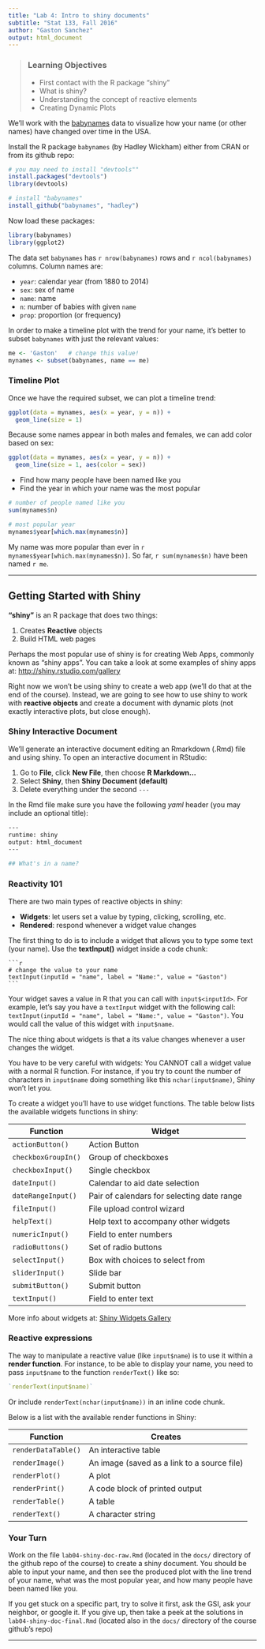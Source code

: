 ```yaml
---
title: "Lab 4: Intro to shiny documents"
subtitle: "Stat 133, Fall 2016"
author: "Gaston Sanchez"
output: html_document
---
```



> ### Learning Objectives
>
> - First contact with the R package "shiny"
> - What is shiny?
> - Understanding the concept of reactive elements
> - Creating Dynamic Plots


We'll work with the [babynames](https://github.com/hadley/babynames) data to 
visualize how your name (or other names) have changed over time in the USA.

Install the R package `babynames` (by Hadley Wickham) either from CRAN or 
from its github repo:
```r
# you may need to install "devtools""
install.packages("devtools")
library(devtools)

# install "babynames"
install_github("babynames", "hadley")
```

Now load these packages:
```r
library(babynames)
library(ggplot2)
```

The data set `babynames` has `r nrow(babynames)` rows and `r ncol(babynames)`
columns. Column names are:

- `year`: calendar year (from 1880 to 2014)
- `sex`: sex of name
- `name`: name 
- `n`: number of babies with given `name`
- `prop`: proportion (or frequency)


In order to make a timeline plot with the trend for your name, 
it's better to subset `babynames` with just the relevant values:
```r
me <- 'Gaston'   # change this value!
mynames <- subset(babynames, name == me)
```


### Timeline Plot

Once we have the required subset, we can plot a timeline trend: 
```r
ggplot(data = mynames, aes(x = year, y = n)) +
  geom_line(size = 1)
```

Because some names appear in both males and females, we can add color based on
sex:
```r
ggplot(data = mynames, aes(x = year, y = n)) +
  geom_line(size = 1, aes(color = sex))
```


- Find how many people have been named like you
- Find the year in which your name was the most popular

```r
# number of people named like you
sum(mynames$n)

# most popular year
mynames$year[which.max(mynames$n)]
```

My name was more popular than ever in `r mynames$year[which.max(mynames$n)]`.
So far, `r sum(mynames$n)` have been named `r me`.

-----


## Getting Started with Shiny

__"shiny"__ is an R package that does two things:

1. Creates __Reactive__ objects
2. Build HTML web pages

Perhaps the most popular use of shiny is for creating Web Apps, commonly known
as "shiny apps". You can take a look at some examples of shiny apps at:
[http://shiny.rstudio.com/gallery](http://shiny.rstudio.com/gallery) 

Right now we won't be using shiny to create a web app (we'll do that at the
end of the course). Instead, we are going to see how to use shiny to work 
with __reactive objects__ and create a document with dynamic plots (not 
exactly interactive plots, but close enough).


### Shiny Interactive Document

We'll generate an interactive document editing an Rmarkdown (.Rmd) file and 
using shiny. To open an interactive document in RStudio:

1. Go to __File__, click __New File__, then choose __R Markdown...__
2. Select __Shiny__, then __Shiny Document (default)__
3. Delete everything under the second `---`

In the Rmd file make sure you have the following _yaml_ header (you may include 
an optional title):

```bash
---
runtime: shiny
output: html_document
---

## What's in a name?
```

### Reactivity 101

There are two main types of reactive objects in shiny:

- __Widgets__: let users set a value by typing, clicking, scrolling, etc.
- __Rendered__: respond whenever a widget value changes

The first thing to do is to include a widget that allows you to type some text 
(your name). Use the __textInput()__ widget inside a code chunk:

~~~ 
```r
# change the value to your name
textInput(inputId = "name", label = "Name:", value = "Gaston")
```
~~~

Your widget saves a value in R that you can call with `input$<inputId>`.
For example, let's say you have a `textInput` widget with the following call:
`textInput(inputId = "name", label = "Name:", value = "Gaston")`.
You would call the value of this widget with `input$name`.

The nice thing about widgets is that a its value changes whenever a user changes the widget.

You have to be very careful with widgets: You CANNOT call a widget value with 
a normal R function. For instance,  if you try to count the number of characters
in `input$name` doing something like this `nchar(input$name)`, Shiny won't let 
you.

To create a widget you'll have to use widget functions. The table below lists
the available widgets functions in shiny:

| Function        | Widget                                     |
| --------------- | ------------------------------------------ |
| `actionButton()`   | Action Button                              |
| `checkboxGroupIn()` | Group of checkboxes                        |
| `checkboxInput()`   | Single checkbox                            |
| `dateInput()`       | Calendar to aid date selection             |
| `dateRangeInput()`  | Pair of calendars for selecting date range |
| `fileInput()`       | File upload control wizard                 |
| `helpText()`        | Help text to accompany other widgets       |
| `numericInput()`    | Field to enter numbers                     |
| `radioButtons()`    | Set of radio buttons                       |
| `selectInput()`     | Box with choices to select from            |
| `sliderInput()`     | Slide bar                                  |
| `submitButton()`    | Submit button                              |
| `textInput()`       | Field to enter text                        |

More info about widgets at: [Shiny Widgets Gallery](http://shiny.rstudio.com/gallery/widget-gallery.html)



### Reactive expressions

The way to manipulate a reactive value (like `input$name`) is to use it 
within a __render function__. 
For instance, to be able to display your name, you need to pass `input$name` 
to the function `renderText()` like so:
```r
`renderText(input$name)`
```

Or include `renderText(nchar(input$name))` in an inline code chunk.

Below is a list with the available render functions in Shiny:

| Function            | Creates       |
| ------------------- | ----------------- |
| `renderDataTable()` |	An interactive table |
| `renderImage()`     |	An image (saved as a link to a source file) |
| `renderPlot()`      |	A plot            |
| `renderPrint()`     |	A code block of printed output |
| `renderTable()`     |	A table            |
| `renderText()`      |	A character string |


### Your Turn

Work on the file `lab04-shiny-doc-raw.Rmd` (located in the `docs/` directory 
of the github repo of the course) to create a shiny document. You
should be able to input your name, and then see the produced plot with the 
line trend of your name, what was the most popular year, and how many people
have been named like you.

If you get stuck on a specific part, try to solve it first, ask the GSI, 
ask your neighbor, or google it. If you give up, then take a peek at the 
solutions in `lab04-shiny-doc-final.Rmd` (located also in the `docs/`
directory of the course github's repo)

-----

